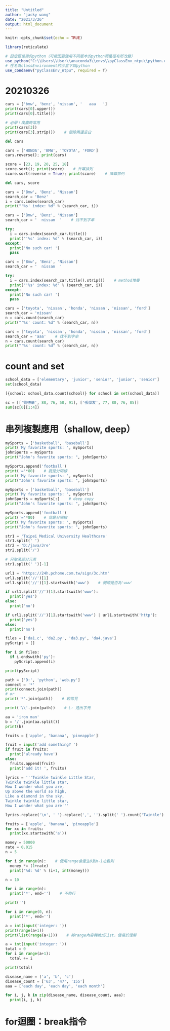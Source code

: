 ```yaml
---
title: "Untitled"
author: "jacky wang"
date: "2021/3/26"
output: html_document
---
```


```r
knitr::opts_chunk$set(echo = TRUE)

library(reticulate)

# 設定要使用的python（可能因要使用不同版本的python而路徑有所改變）
use_python("C:\\Users\\User\\anaconda3\\envs\\pyClassEnv_ntpu\\python.exe", required = T)
# 在名為classEnvironment的沙盒下寫python
use_condaenv("pyClassEnv_ntpu", required = T)
```



# 20210326

```python

cars = ['bmw', 'benz', 'nissan', '   aaa   ']
print(cars[0].upper())
print(cars[0].title())

# 必學！爬蟲時常用
print(cars[3])
print(cars[3].strip())    # 刪除兩邊空白

del cars
```

```python

cars = ['HONDA', 'BMW', 'TOYOTA', 'FORD']
cars.reverse(); print(cars)

score = [23, 19, 20, 25, 18]
score.sort(); print(score)    # 升冪排列
score.sort(reverse = True); print(score)    # 降冪排列

del cars, score
```

```python

cars = ['Bmw', 'Benz', 'Nissan']
search_car = 'Benz'
i = cars.index(search_car)
print("'%s' index: %d" % (search_car, i))

```

```python

cars = ['Bmw', 'Benz', 'Nissan']
search_car = '  nissan  '    # 找不到字串

try: 
  i = cars.index(search_car.title())
  print("'%s' index: %d" % (search_car, i))
except: 
  print('No such car! ')
  pass

```

```python

cars = ['Bmw', 'Benz', 'Nissan']
search_car = '  nissan  '

try: 
  i = cars.index(search_car.title().strip())    # method堆疊
  print("'%s' index: %d" % (search_car, i))
except: 
  print('No such car! ')
  pass

```

```python

cars = ['toyota', 'nissan', 'honda', 'nissan', 'nissan', 'ford']
search_car = 'nissan'
n = cars.count(search_car)
print("'%s' count: %d" % (search_car, n))

```

```python

cars = ['toyota', 'nissan', 'honda', 'nissan', 'nissan', 'ford']
search_car = 'aaa'    # 找不到字串
n = cars.count(search_car)
print("'%s' count: %d" % (search_car, n))

```

# count and set

```python

school_data = ['elementary', 'junior', 'senior', 'junior', 'senior']
set(school_data)

[{school: school_data.count(school)} for school in set(school_data)]

```

```python

sc = [['劉德華', 88, 76, 50, 91], ['張學友', 77, 80, 76, 85]]
sum(sc[0][1:4])

```

# 串列複製應用（shallow, deep）

```python

mySports = ['basketball', 'baseball']
print('My favorite sports: ', mySports)
johnSports = mySports
print("John's favorite sports: ", johnSports)

mySports.append('football')
print('='*80)    # 我是分隔線
print('My favorite sports: ', mySports)
print("John's favorite sports: ", johnSports)

```

```python

mySports = ['basketball', 'baseball']
print('My favorite sports: ', mySports)
johnSports = mySports[:]    # deep copy
print("John's favorite sports: ", johnSports)

mySports.append('football')
print('='*80)    # 我是分隔線
print('My favorite sports: ', mySports)
print("John's favorite sports: ", johnSports)

```

```python

str1 = 'Taipei Medical University Healthcare'
str1.split(' ')
str2 = 'D:/java/Jre'
str2.split('/')

# 只取某部分元素
str1.split(' ')[-1]

```

```python

url1 = 'https://24h.pchome.com.tw/sign/3c.htm'
url1.split('//')[1]
url1.split('//')[1].startswith('www')    # 開頭是否為'www'

if url1.split('//')[1].startswith('www'): 
  print('yes')
else: 
  print('no')

```

```python

if url1.split('//')[1].startswith('www') | url1.startswith('http'): 
  print('yes')
else: 
  print('no')

```

```python

files = ['da1.c', 'da2.py', 'da3.py', 'da4.java']
pyScript = []

for i in files:
  if i.endswith('py'): 
    pyScript.append(i)

print(pyScript)

```

```python

path = ['D:', 'python', 'web.py']
connect = '*'
print(connect.join(path))
# or
print('*'.join(path))    # 較常見

print('\\'.join(path))    # \: 逸出字元

```

```python

aa = 'iron man'
b = '/'.join(aa.split())
print(b)

```

```python

fruits = ['apple', 'banana', 'pineapple']

fruit = input('add something? ')
if fruit in fruits: 
  print('already have')
else: 
  fruits.append(fruit)
  print('add it! ', fruits)

```

```python

lyrics = '''Twinkle twinkle Little Star, 
Twinkle twinkle little star,
How I wonder what you are, 
Up above the world so high,
Like a diamond in the sky, 
Twinkle twinkle little star, 
How I wonder what you are'''

lyrics.replace('\n', ' ').replace(',', '').split(' ').count('Twinkle')

```

```python

fruits = ['apple', 'banana', 'pineapple']
for xx in fruits:
  print(xx.startswith('a'))

```

```python

money = 50000
rate = 0.015
n = 5

for i in range(n):    # 使用range會產生0到n-1之數列
  money *= (1+rate)
  print('%d: %d' % (i+1, int(money)))

```

```python

n = 10

for i in range(n):
  print('*', end='')    # 不換行

print('')

for i in range(0, n):
  print('*', end='')

```

```python

a = int(input('integer: '))
print(range(a+1))
print(list(range(a+1)))    # 將range內容轉換成list，使易於理解

```

```python

a = int(input('integer: '))
total = 0
for i in range(a+1):
  total += i

print(total)

```

```python

disease_name = ['a', 'b', 'c']
disease_count = ['63', '47', '155']
aaa = ['each day', 'each day', 'each month']

for i, j, k in zip(disease_name, disease_count, aaa): 
  print(i, j, k)

```

# for迴圈：break指令

```python



```





